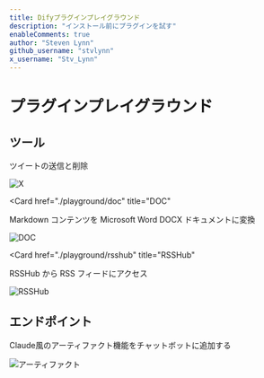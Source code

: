 ```yaml
---
title: Difyプラグインプレイグラウンド
description: "インストール前にプラグインを試す"
enableComments: true
author: "Steven Lynn"
github_username: "stvlynn"
x_username: "Stv_Lynn"
---
```


# プラグインプレイグラウンド

## ツール
<Cards>
   <Card 
    href="./playground/x" 
    title="X（旧Twitter）"
  >
  <p>ツイートの送信と削除</p>
    <img src="https://s2.loli.net/2025/05/15/QgHeYb6BGDUFipL.png" alt="X" />
   </Card>

   <Card 
    href="./playground/doc" 
    title="DOC"
  >
  <p>Markdown コンテンツを Microsoft Word DOCX ドキュメントに変換</p>
    <img src="https://s2.loli.net/2025/05/17/zQyImq39XugBoU8.png" alt="DOC" />
   </Card>

   <Card 
    href="./playground/rsshub" 
    title="RSSHub"
  >
  <p>RSSHub から RSS フィードにアクセス</p>
    <img src="https://s2.loli.net/2025/05/16/EiYFhRWmt9xvcuI.png" alt="RSSHub" />
   </Card>
</Cards> 

## エンドポイント

<Cards>
   <Card 
    href="./playground/artifacts" 
    title="アーティファクト"
  >
  <p>Claude風のアーティファクト機能をチャットボットに追加する</p>
    <img src="https://s2.loli.net/2025/05/15/59ADbyazJhSY6ox.png" alt="アーティファクト" />
    </Card>
</Cards> 
